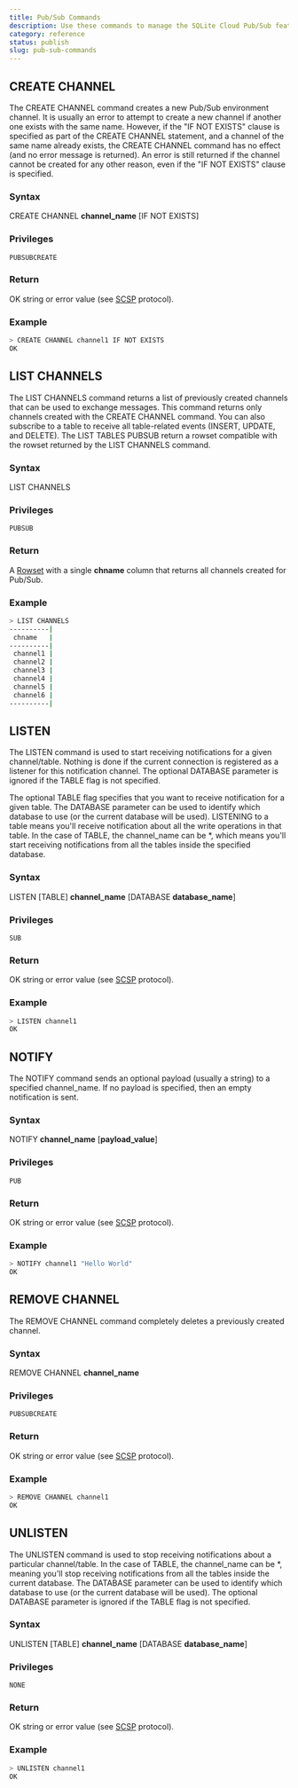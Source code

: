 ```yaml
---
title: Pub/Sub Commands
description: Use these commands to manage the SQLite Cloud Pub/Sub feature.
category: reference
status: publish
slug: pub-sub-commands
---
```

## CREATE CHANNEL

The CREATE CHANNEL command creates a new Pub/Sub environment channel.
It is usually an error to attempt to create a new channel if another one exists with the same name. However, if the "IF NOT EXISTS" clause is specified as part of the CREATE CHANNEL statement, and a channel of the same name already exists, the CREATE CHANNEL command has no effect (and no error message is returned). An error is still returned if the channel cannot be created for any other reason, even if the "IF NOT EXISTS" clause is specified.

### Syntax

CREATE CHANNEL **channel_name** [IF NOT EXISTS]

### Privileges

```
PUBSUBCREATE
```

### Return

OK string or error value (see [SCSP](https://github.com/sqlitecloud/sdk/blob/master/PROTOCOL.md) protocol).

### Example

```bash
> CREATE CHANNEL channel1 IF NOT EXISTS
OK
```

## LIST CHANNELS

The LIST CHANNELS command returns a list of previously created channels that can be used to exchange messages. This command returns only channels created with the CREATE CHANNEL command.
You can also subscribe to a table to receive all table-related events (INSERT, UPDATE, and DELETE). The LIST TABLES PUBSUB return a rowset compatible with the rowset returned by the LIST CHANNELS command.

### Syntax

LIST CHANNELS

### Privileges

```
PUBSUB
```

### Return

A [Rowset](https://github.com/sqlitecloud/sdk/blob/master/PROTOCOL.md) with a single **chname** column that returns all channels created for Pub/Sub.

### Example

```bash
> LIST CHANNELS
----------|
 chname   |
----------|
 channel1 |
 channel2 |
 channel3 |
 channel4 |
 channel5 |
 channel6 |
----------|
```

## LISTEN

The LISTEN command is used to start receiving notifications for a given channel/table.
Nothing is done if the current connection is registered as a listener for this notification channel.
The optional DATABASE parameter is ignored if the TABLE flag is not specified.

The optional TABLE flag specifies that you want to receive notification for a given table. The DATABASE parameter can be used to identify which database to use (or the current database will be used).
LISTENING to a table means you'll receive notification about all the write operations in that table.
In the case of TABLE, the channel_name can be *, which means you'll start receiving notifications from all the tables inside the specified database.

### Syntax

LISTEN [TABLE] **channel_name** [DATABASE **database_name**]

### Privileges

```
SUB
```

### Return

OK string or error value (see [SCSP](https://github.com/sqlitecloud/sdk/blob/master/PROTOCOL.md) protocol).

### Example

```bash
> LISTEN channel1
OK
```
## NOTIFY

The NOTIFY command sends an optional payload (usually a string) to a specified channel_name. If no payload is specified, then an empty notification is sent.

### Syntax

NOTIFY **channel_name** [**payload_value**]

### Privileges

```
PUB
```

### Return

OK string or error value (see [SCSP](https://github.com/sqlitecloud/sdk/blob/master/PROTOCOL.md) protocol).

### Example

```bash
> NOTIFY channel1 "Hello World"
OK
```

## REMOVE CHANNEL

The REMOVE CHANNEL command completely deletes a previously created channel.

### Syntax

REMOVE CHANNEL **channel_name**

### Privileges

```
PUBSUBCREATE
```

### Return

OK string or error value (see [SCSP](https://github.com/sqlitecloud/sdk/blob/master/PROTOCOL.md) protocol).

### Example

```bash
> REMOVE CHANNEL channel1
OK
```

## UNLISTEN

The UNLISTEN command is used to stop receiving notifications about a particular channel/table.
In the case of TABLE, the channel_name can be *, meaning you'll stop receiving notifications from all the tables inside the current database.
The DATABASE parameter can be used to identify which database to use (or the current database will be used).
The optional DATABASE parameter is ignored if the TABLE flag is not specified.

### Syntax

UNLISTEN [TABLE] **channel_name** [DATABASE **database_name**]

### Privileges

```
NONE
```

### Return

OK string or error value (see [SCSP](https://github.com/sqlitecloud/sdk/blob/master/PROTOCOL.md) protocol).

### Example

```bash
> UNLISTEN channel1
OK
```
